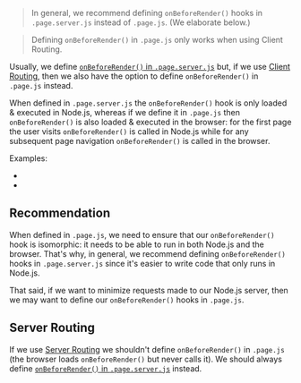 
> In general, we recommend defining `onBeforeRender()` hooks in `.page.server.js` instead of `.page.js`. (We elaborate below.)

> Defining `onBeforeRender()` in `.page.js` only works when using Client Routing.

Usually, we define [`onBeforeRender()` in `.page.server.js`](/onBeforeRender)
but, if we use [Client Routing](/useClientRouter),
then we also have the option to define `onBeforeRender()` in `.page.js` instead.

When defined in `.page.server.js` the `onBeforeRender()` hook is only loaded & executed in Node.js,
whereas if we define it in `.page.js` then `onBeforeRender()` is also loaded & executed in the browser:
for the first page the user visits `onBeforeRender()` is called in Node.js
while for any subsequent page navigation `onBeforeRender()` is called in the browser.

Examples:
- <RepoLink path='/examples/react-full/pages/star-wars/movie/index.page.tsx' />
- <RepoLink path='/examples/vue-full/pages/star-wars/movie/index.page.vue' />

## Recommendation

When defined in `.page.js`, we need to ensure that our `onBeforeRender()` hook is isomorphic:
it needs to be able to run in both Node.js and the browser.
That's why, in general, we recommend defining `onBeforeRender()` hooks in `.page.server.js` since it's easier to write code that only runs
in Node.js.

That said, if we want to minimize requests made to our Node.js server, then we may want to define our `onBeforeRender()` hooks in `.page.js`.

## Server Routing

If we use [Server Routing](/SR-vs-CR#server-routing) we shouldn't define `onBeforeRender()` in `.page.js`
(the browser loads `onBeforeRender()` but never calls it). We should always define [`onBeforeRender()` in `.page.server.js`](/onBeforeRender) instead.
